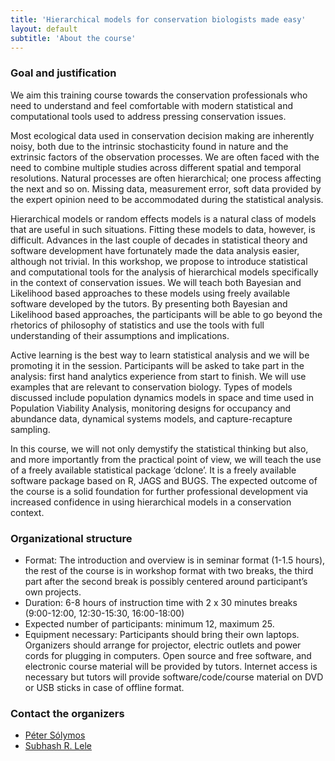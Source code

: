 ```yaml
---
title: 'Hierarchical models for conservation biologists made easy'
layout: default
subtitle: 'About the course'
---
```


### Goal and justification

We aim this training course towards the conservation professionals who need to understand and feel comfortable with modern statistical and computational tools used to address pressing conservation issues.

Most ecological data used in conservation decision making are inherently noisy, both due to the intrinsic stochasticity found in nature and the extrinsic factors of the observation processes. We are often faced with the need to combine multiple studies across different spatial and temporal resolutions. Natural processes are often hierarchical; one process affecting the next and so on. Missing data, measurement error, soft data provided by the expert opinion need to be accommodated during the statistical analysis. 

Hierarchical models or random effects models is a natural class of models that are useful in such situations. Fitting these models to data, however, is difficult. Advances in the last couple of decades in statistical theory and software development have fortunately made the data analysis easier, although not trivial. In this workshop, we propose to introduce statistical and computational tools for the analysis of hierarchical models specifically in the context of conservation issues. We will teach both Bayesian and Likelihood based approaches to these models using freely available software developed by the tutors. By presenting both Bayesian and Likelihood based approaches, the participants will be able to go beyond the rhetorics of philosophy of statistics and use the tools with full understanding of their assumptions and implications.

Active learning is the best way to learn statistical analysis and we will be promoting it in the session. Participants will be asked to take part in the analysis: first hand analytics experience from start to finish. We will use examples that are relevant to conservation biology. Types of models discussed include population dynamics models in space and time used in Population Viability Analysis, monitoring designs for occupancy and abundance data, dynamical systems models, and capture-recapture sampling. 

In this course, we will not only demystify the statistical thinking but also, and more importantly from the practical point of view, we will teach the use of a freely available statistical package ‘dclone’. It is a freely available software package based on R, JAGS and BUGS. The expected outcome of the course is a solid foundation for further professional development via increased confidence in using hierarchical models in a conservation context.

### Organizational structure

* Format: The introduction and overview is in seminar format (1-1.5 hours), the rest of the course is in workshop format with two breaks, the third part after the second break is possibly centered around participant’s own projects.
* Duration: 6-8 hours of instruction time with 2 x 30 minutes breaks (9:00-12:00, 12:30-15:30, 16:00-18:00)
* Expected number of participants: minimum 12, maximum 25.
* Equipment necessary: Participants should bring their own laptops. Organizers should arrange for projector, electric outlets and power cords for plugging in computers. Open source and free software, and electronic course material will be provided by tutors. Internet access is necessary but tutors will provide software/code/course material on DVD or USB sticks in case of offline format.

### Contact the organizers

* [Péter Sólymos](http://peter.solymos.org)
* [Subhash R. Lele](http://www.stat.ualberta.ca/~slele/)

